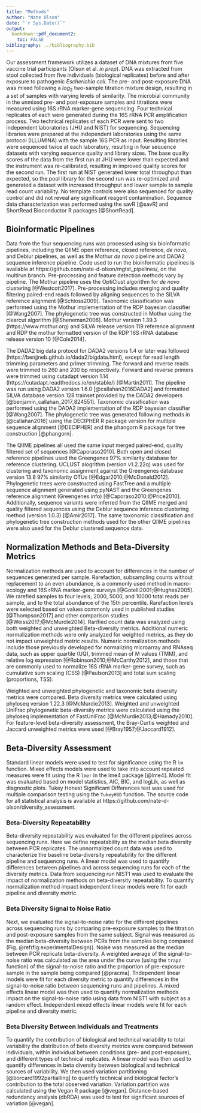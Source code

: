 ```yaml
---
title: "Methods"
author: "Nate Olson"
date: "`r Sys.Date()`"
output:
  bookdown::pdf_document2:
    toc: FALSE
bibliography: ../bibliography.bib
---
```


Our assessment framework utilizes a dataset of DNA mixtures from five vaccine trial participants (Olson et al. _in prep_).
DNA was extracted from stool collected from five individuals (biological replicates) before and after exposure to pathogenic _Escherichia coli_.
The pre- and post-exposure DNA was mixed following a $log_2$ two-sample titration mixture design, resulting in a set of samples with varying levels of similarity.
The microbial community in the unmixed pre- and post-exposure samples and titrations were measured using 16S rRNA marker-gene sequencing.
Four technical replicates of each were generated during the 16S rRNA PCR amplification process.
Two technical replicates of each PCR were sent to two independent laboratories (JHU and NIST) for sequencing.
Sequencing libraries were prepared at the independent laboratories using the same protocol (ILLUMINA) with the sample 16S PCR as input.
Resulting libraries were sequenced twice at each laboratory, resulting in four sequence datasets with varying sequence quality and library sizes.
The base quality scores of the data from the first run at JHU were lower than expected and the instrument was re-calibrated, resulting in improved quality scores for the second run.
The first run at NIST generated lower total throughput than expected, so the pool library for the second run was re-optimized and generated a dataset with increased throughput and lower sample to sample read count variability.
No template controls were also sequenced for quality control and did not reveal any significant reagent contamination.
Sequence data characterization was performed using the savR [@savR] and ShortRead Bioconductor R packages [@ShortRead].


## Bioinformatic Pipelines
Data from the four sequencing runs was processed using six bioinformatic pipelines, including the QIIME open reference, closed reference, _de novo_, and Deblur pipelines, as well as the Mothur _de novo_ pipeline and DADA2 sequence inference pipeline.
Code used to run the bioinformatic pipelines is available at https://github.com/nate-d-olson/mgtst_pipelines/, on the multirun branch.
Pre-processing and feature detection methods vary by pipeline.
The Mothur pipeline uses the OptiClust algorithm for _de novo_ clustering [@Westcott2017].
Pre-processing includes merging and quality filtering paired-end reads followed by aligning sequences to the SILVA reference alignment [@Schloss2009].
Taxonomic classification was performed using the Mothur implementation of the RDP bayesian classifier [@Wang2007].
The phylogenetic tree was constructed in Mothur using the clearcut algorithm [@Sheneman2006].
Mothur version 1.39.3 (https://www.mothur.org) and SILVA release version 119 reference alignment and RDP the mothur formatted version of the RDP 16S rRNA database release version 10 [@Cole2014].


The DADA2 big data protocol for DADA2 versions 1.4 or later was followed (https://benjjneb.github.io/dada2/bigdata.html), except for read length trimming parameters and primer trimming.
The forward and reverse reads were trimmed to 260 and 200 bp respectively.
Forward and reverse primers were trimmed using cutadapt version 1.14 (https://cutadapt.readthedocs.io/en/stable/) [@Martin2011].
The pipeline was run using DADA2 version 1.6.0 [@callahan2016DADA2] and formatted SILVA database version 128 trainset provided by the DADA2 developers [@benjamin_callahan_2017_824551].
Taxonomic classification was performed using the DADA2 implementation of the RDP bayesian classifier [@Wang2007].
The phylogenetic tree was generated following methods in [@callahan2016]  using the DECIPHER R package version for multiple sequence alignment [@DECIPHER] and the phangorn R package for tree construction [@phangorn].


The QIIME pipelines all used the same input merged paired-end, quality filtered set of sequences [@Caporaso2010].
Both open and closed reference pipelines used the Greengenes 97\% similarity database for reference clustering.
UCLUST alogrithm (version v1.2.22q) was used for clustering and taxonomic assignment against the Greengenes database version 13.8 97\% similarity OTUs [@Edgar2010;@McDonald2012].
Phylogenetic trees were constructed using FastTree and a multiple sequence alignment generated using pyNAST and the Greengenes reference alignment (Greengenes info) [@Caporaso2010;@Price2010].
Additionally, sequence variants were inferred from the QIIME merged and quality filtered sequences using the Deblur sequence inference clustering method (version 1.0.3) [@Amir2017].
The same taxonomic classification and phylogenetic tree construction methods used for the other QIIME pipelines were also used for the Deblur clustered sequence data.

## Normalization Methods and Beta-Diversity Metrics
Normalization methods are used to account for differences in the number of sequences generated per sample.
Rarefaction, subsampling counts without replacement to an even abundance, is a commonly used method in macro-ecology and 16S rRNA marker-gene surveys [@Gotelli2001;@Hughes2005].
We rarefied samples to four levels; 2000, 5000, and 10000 total reads per sample, and to the total abundance of the 15th percentile.
Rarefaction levels were selected based on values commonly used in published studies [@Thompson2017] and other comparison studies [@Weiss2017;@McMurdie2014].
Rarified count data was analyzed using both weighted and unweighted Beta-diversity metrics. Additional numeric normalization methods were only analyzed for weighted metrics, as they do not impact unweighted metric results.
Numeric normalization methods include those previously developed for normalizing microarray and RNAseq data, such as upper quartile (UQ), trimmed mean of M values (TMM), and relative log expression [@Robinson2010;@McCarthy2012], and those that are commonly used to normalize 16S rRNA marker-gene survey, such as cumulative sum scaling (CSS) [@Paulson2013] and total sum scaling (proportions, TSS).


Weighted and unweighted phylogenetic and taxonomic beta diversity metrics were compared. Beta diversity metrics were calculated using phyloseq version 1.22.3 [@McMurdie2013]. Weighted and unweighted UniFrac phylogenetic beta-diversity metrics were calculated using the phyloseq implementation of FastUniFrac [@McMurdie2013;@Hamady2010]. For feature-level beta-diversity assessment, the Bray-Curtis weighted and Jaccard unweighted metrics were used [@Bray1957;@Jaccard1912].

## Beta-Diversity Assessment
Standard linear models were used to test for significance using the R `lm` function.
Mixed effects models were used to take into account repeated measures were fit using the R `lmer` in the lme4 package [@lme4].
Model fit was evaluated based on model statistics, AIC, BIC, and logLik, as well as diagnostic plots.
Tukey Honest Significant Differences test was used for multiple comparison testing using the `TukeyHSD` function.
The source code for all statistical analysis is available at https://github.com/nate-d-olson/diversity_assessment.

### Beta-Diversity Repeatability

Beta-diversity repeatability was evaluated for the different pipelines across sequencing runs.
Here we define repeatability as the median beta diversity between PCR replicates.
The unnormalized count data was used to characterize the baseline beta-diversity repeatability for the different pipeline and sequencng runs.
A linear model was used to quantify differences between pipelines and across sequencing runs for each of the diversity metrics.
Data from sequencing run NIST1 was used to evaluate the impact of normalization methods on beta-diversity repeatability.
To quantify normalization method impact independent linear models were fit for each pipeline and diversity metric.


<!-- - R model equation  `mean_dist~pipe*seq_run_id`, `mean_dist` is the mean beta-diversity between the four PCR replicates, `pipe` is bioinformatic pipeline, and `seq_run_id` is sequencing run number (note does not account for lab effect).
- Linear model used to quantify normalization method impact on PCR repeatability.
    - Independent models fit for each diversity metric-pipeline combination.
    - R model equation `mean_dist~normalization`.
-->

### Beta Diversity Signal to Noise Ratio

Next, we evaluated the signal-to-noise ratio for the different pipelines across sequencing runs by comparing pre-exposure samples to the titration and post-exposure samples from the same subject.
Signal was measured as the median beta-diversity between PCRs from the samples being compared (Fig. \@ref(fig:experimentalDesign)).
Noise was measured as the median between PCR replicate beta-diversity.
A weighted average of the signal-to-noise ratio was calculated as the area under the curve (using the `trapz` function) of the signal-to-noise ratio and the proportion of pre-exposure sample in the sample being compared [@pracma].
Tndependent linear models were fit for each diversity metric to quantify differences in the signal-to-noise ratio between sequencing runs and pipelines.
A mixed effects linear model was then used to quantify normalization methods impact on the signal-to-noise ratio using data from NIST1 with subject as a random effect.
Independent mixed effects linear models were fit for each pipeline and diversity metric.

<!-- linear model was then used  and diversity metric `log10(auc) ~ pipe + seq_run_num + biosample_id`.
norm effect `log10(auc) ~ method + (1 | biosample_id)`
-->


### Beta Diversity Between Individuals and Treatments

To quantify the contribution of biological and technical variability to total variability the distribution of beta diversity metrics were compared between individuals, within individual between conditions (pre- and post-exposure), and different types of technical replicates.
A linear model was then used to quantify differences in beta diversity between biological and technical sources of variability.
We then used variation partitioning [@borcard1992partialling] to quantify technical and biological factor's contribution to the total observed variation.
Variation partition was calculated using the Vegan R package [@vegan].
Distance-based redundancy analysis (dbRDA) was used to test for significant sources of variation [@vegan].

<!-- - R model equation `log(value) ~ variation + variation_label`, `value` is the beta diversity between replicates, `variation_label` is the variation source, and `variation` is the type of variation.
- Variation labels
    - btw_subject_w/in_time: between subjects within treatment (pre- and post-exposure), within sequencing run
    - w/in_subj_btw_time: within subject between treatments, within sequencing run
    - btw_time: across subjects between treatments, within sequencing run
    - w/in_lab_pcr: with subject, treatment and lab, between sequencing runs?? (check)
    - w/in_lab_runs: within subject, treatment, lab, and sequencing runs (4 pcr replicates)
    - btw_labs: within subject, treatment, across sequencing labs -->
